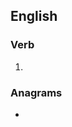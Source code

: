 ==English==

===Verb===
{{head|en|verb form}}

# {{en-third-person singular of|elate}}

===Anagrams===
* {{anagrams|en|steale|stelae|stelæ|teasel|teasle}}